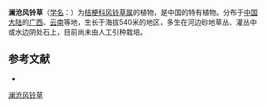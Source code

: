 {{Speciesbox
| name = 澜沧风铃草
| status = 
| status_system = 
| image =
| genus = Campanula
| species = mekongensis
| authority = Diels ex C. Y. Wu
}}

'''澜沧风铃草'''（[[学名|学名]]：{{lang|la|''Campanula mekongensis''}}）为[[桔梗科|桔梗科]][[风铃草属|风铃草属]]的植物，是中国的特有植物。分布于[[中国大陆|中国大陆]]的[[广西|广西]]、[[云南|云南]]等地，生长于海拔540米的地区，多生在河边砂地草丛、灌丛中或水边阴处石上，目前尚未由人工引种栽培。

== 参考文献 ==
<div class="references-small">
* {{cite web| url =http://www.bioinfo.cn/db05/KmzwSpecies.php?action=view&id=2062| title =澜沧风铃草| work =《中国高等植物数据库全库》| publisher =中国科学院微生物研究所| author =昆明植物研究所| accessdate =2009-02-22| deadurl =yes| archiveurl =https://web.archive.org/web/20160305013001/http://www.bioinfo.cn/db05/KmzwSpecies.php?action=view&id=2062| archivedate =2016-03-05}}
</div>
{{Taxonbar|from=Q15225817}}

[[Category:风铃草属|澜沧风铃草]]


{{植物小作品}}